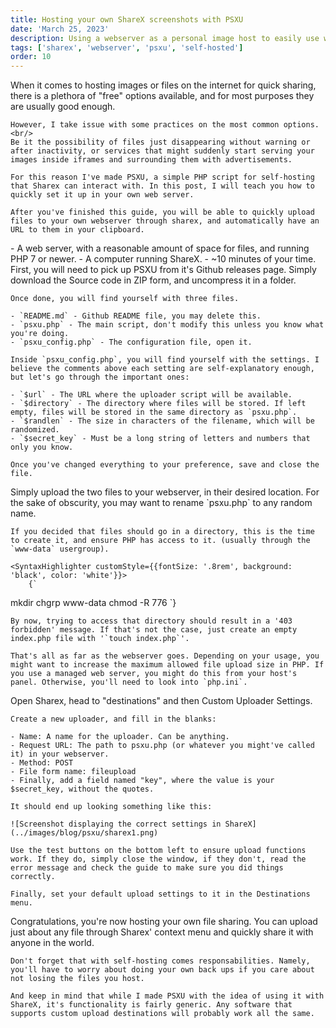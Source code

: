 ```yaml
---
title: Hosting your own ShareX screenshots with PSXU
date: 'March 25, 2023'
description: Using a webserver as a personal image host to easily use with tools such as ShareX.
tags: ['sharex', 'webserver', 'psxu', 'self-hosted']
order: 10
---
```

<Section title="prelude">
    When it comes to hosting images or files on the internet for quick sharing, there is a plethora of "free" options available, and for most purposes they are usually good enough.

    However, I take issue with some practices on the most common options.<br/>
    Be it the possibility of files just disappearing without warning or after inactivity, or services that might suddenly start serving your images inside iframes and surrounding them with advertisements.

    For this reason I've made PSXU, a simple PHP script for self-hosting that Sharex can interact with. In this post, I will teach you how to quickly set it up in your own web server.

    After you've finished this guide, you will be able to quickly upload files to your own webserver through sharex, and automatically have an URL to them in your clipboard.
</Section>

<Section title="prerequisites">
    - A web server, with a reasonable amount of space for files, and running PHP 7 or newer.
    - A computer running ShareX.
    - ~10 minutes of your time.
</Section>

<Section title="downloading and configuring PSXU">
    First, you will need to pick up PSXU from it's <Link style={{color: 'cyan'}} href="https://github.com/markski1/PSXU/releases/latest">Github releases page</Link>. Simply download the Source code in ZIP form, and uncompress it in a folder.

    Once done, you will find yourself with three files.

    - `README.md` - Github README file, you may delete this.
    - `psxu.php` - The main script, don't modify this unless you know what you're doing.
    - `psxu_config.php` - The configuration file, open it.

    Inside `psxu_config.php`, you will find yourself with the settings. I believe the comments above each setting are self-explanatory enough, but let's go through the important ones:

    - `$url` - The URL where the uploader script will be available.
    - `$directory` - The directory where files will be stored. If left empty, files will be stored in the same directory as `psxu.php`.
    - `$randlen` - The size in characters of the filename, which will be randomized.
    - `$secret_key` - Must be a long string of letters and numbers that only you know.

    Once you've changed everything to your preference, save and close the file.
</Section>

<Section title="setting up the server">
    Simply upload the two files to your webserver, in their desired location. For the sake of obscurity, you may want to rename `psxu.php` to any random name.

    If you decided that files should go in a directory, this is the time to create it, and ensure PHP has access to it. (usually through the `www-data` usergroup).

    <SyntaxHighlighter customStyle={{fontSize: '.8rem', background: 'black', color: 'white'}}>
        {`
mkdir <dirname>
chgrp www-data <dirname>
chmod -R 776 <dirname>
        `}
    </SyntaxHighlighter>

    By now, trying to access that directory should result in a '403 forbidden' message. If that's not the case, just create an empty index.php file with '`touch index.php`'.

    That's all as far as the webserver goes. Depending on your usage, you might want to increase the maximum allowed file upload size in PHP. If you use a managed web server, you might do this from your host's panel. Otherwise, you'll need to look into `php.ini`.
</Section>

<Section title="setting up Sharex">
    Open Sharex, head to "destinations" and then Custom Uploader Settings.

    Create a new uploader, and fill in the blanks:

    - Name: A name for the uploader. Can be anything.
    - Request URL: The path to psxu.php (or whatever you might've called it) in your webserver.
    - Method: POST
    - File form name: fileupload
    - Finally, add a field named "key", where the value is your $secret_key, without the quotes.

    It should end up looking something like this:

    ![Screenshot displaying the correct settings in ShareX](../images/blog/psxu/sharex1.png)

    Use the test buttons on the bottom left to ensure upload functions work. If they do, simply close the window, if they don't, read the error message and check the guide to make sure you did things correctly.

    Finally, set your default upload settings to it in the Destinations menu.
</Section>

<Section title="you're done">
    Congratulations, you're now hosting your own file sharing. You can upload just about any file through Sharex' context menu and quickly share it with anyone in the world.

    Don't forget that with self-hosting comes responsabilities. Namely, you'll have to worry about doing your own back ups if you care about not losing the files you host.

    And keep in mind that while I made PSXU with the idea of using it with ShareX, it's functionality is fairly generic. Any software that supports custom upload destinations will probably work all the same.
</Section>